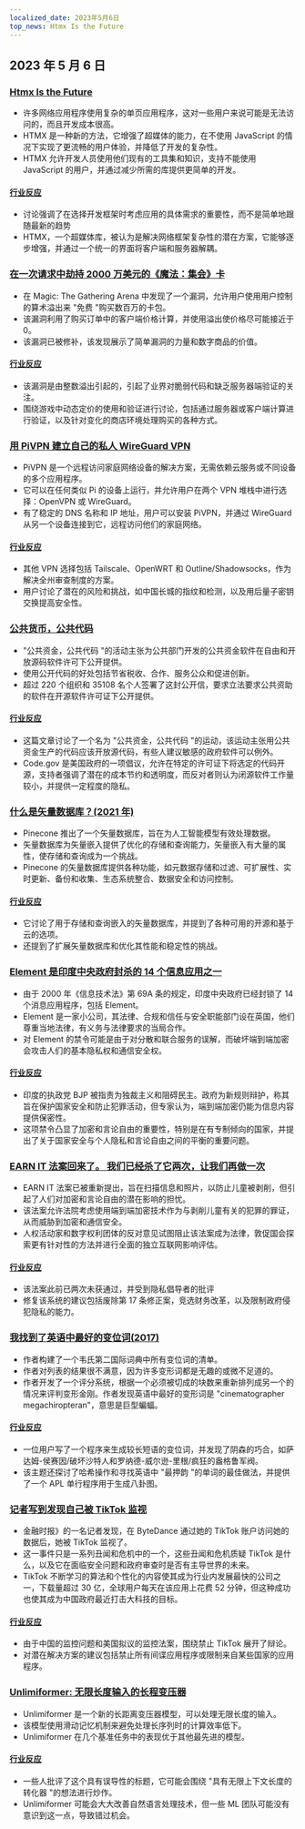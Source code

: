 ```yaml
---
localized_date: 2023年5月6日
top_news: Htmx Is the Future
---
```




## 2023 年 5 月 6 日

### [Htmx Is the Future](https://quii.dev/HTMX_is_the_Future)

- 许多网络应用程序使用复杂的单页应用程序，这对一些用户来说可能是无法访问的，而且开发成本很高。
- HTMX 是一种新的方法，它增强了超媒体的能力，在不使用 JavaScript 的情况下实现了更流畅的用户体验，并降低了开发的复杂性。
- HTMX 允许开发人员使用他们现有的工具集和知识，支持不能使用 JavaScript 的用户，并通过减少所需的库提供更简单的开发。

#### [行业反应](http://news.ycombinator.com/item?id=35829733)

- 讨论强调了在选择开发框架时考虑应用的具体需求的重要性，而不是简单地跟随最新的趋势
- HTMX，一个超媒体库，被认为是解决网络框架复杂性的潜在方案，它能够逐步增强，并通过一个统一的界面将客户端和服务器解耦。

### [在一次请求中劫持 2000 万美元的《魔法：集会》卡](https://www.mayer.cool/writings/Heisting-20-Million-in-Magic-Cards/)

- 在 Magic: The Gathering Arena 中发现了一个漏洞，允许用户使用用户控制的算术溢出来 "免费 "购买数百万的卡包。
- 该漏洞利用了购买订单中的客户端价格计算，并使用溢出使价格尽可能接近于 0。
- 该漏洞已被修补，该发现展示了简单漏洞的力量和数字商品的价值。

#### [行业反应](http://news.ycombinator.com/item?id=35824115)

- 该漏洞是由整数溢出引起的，引起了业界对脆弱代码和缺乏服务器端验证的关注。
- 围绕游戏中动态定价的使用和验证进行讨论，包括通过服务器或客户端计算进行验证，以及针对变化的商店环境处理购买的各种方式。

### [用 PiVPN 建立自己的私人 WireGuard VPN](https://www.jeffgeerling.com/blog/2023/build-your-own-private-wireguard-vpn-pivpn)

- PiVPN 是一个远程访问家庭网络设备的解决方案，无需依赖云服务或不同设备的多个应用程序。
- 它可以在任何类似 Pi 的设备上运行，并允许用户在两个 VPN 堆栈中进行选择：OpenVPN 或 WireGuard。
- 有了稳定的 DNS 名称和 IP 地址，用户可以安装 PiVPN，并通过 WireGuard 从另一个设备连接到它，远程访问他们的家庭网络。

#### [行业反应](http://news.ycombinator.com/item?id=35828046)

- 其他 VPN 选择包括 Tailscale、OpenWRT 和 Outline/Shadowsocks，作为解决全州审查制度的方案。
- 用户讨论了潜在的风险和挑战，如中国长城的指纹和检测，以及用后量子密钥交换提高安全性。

### [公共货币，公共代码](https://publiccode.eu/en/)

- "公共资金，公共代码 "的活动主张为公共部门开发的公共资金软件在自由和开放源码软件许可下公开提供。
- 使用公开代码的好处包括节省税收、合作、服务公众和促进创新。
- 超过 220 个组织和 35108 名个人签署了这封公开信，要求立法要求公共资助的软件在开源软件许可证下公开提供。

#### [行业反应](http://news.ycombinator.com/item?id=35824320)

- 这篇文章讨论了一个名为 "公共资金，公共代码 "的运动，该运动主张用公共资金生产的代码应该开放源代码，有些人建议敏感的政府软件可以例外。
- Code.gov 是美国政府的一项倡议，允许在特定的许可证下将选定的代码开源，支持者强调了潜在的成本节约和透明度，而反对者则认为闭源软件工作量较小，并提供一定程度的隐私。

### [什么是矢量数据库？(2021 年)](https://www.pinecone.io/learn/vector-database/)

- Pinecone 推出了一个矢量数据库，旨在为人工智能模型有效处理数据。
- 矢量数据库为矢量嵌入提供了优化的存储和查询能力，矢量嵌入有大量的属性，使存储和查询成为一个挑战。
- Pinecone 的矢量数据库提供各种功能，如元数据存储和过滤、可扩展性、实时更新、备份和收集、生态系统整合、数据安全和访问控制。

#### [行业反应](http://news.ycombinator.com/item?id=35826929)

- 它讨论了用于存储和查询嵌入的矢量数据库，并提到了各种可用的开源和基于云的选项。
- 还提到了扩展矢量数据库和优化其性能和稳定性的挑战。

### [Element 是印度中央政府封杀的 14 个信息应用之一](https://element.io/blog/india-bans-flagship-client-for-the-matrix-network/)

- 由于 2000 年《信息技术法》第 69A 条的规定，印度中央政府已经封锁了 14 个消息应用程序，包括 Element。
- Element 是一家小公司，其法律、合规和信任与安全职能部门设在英国，他们尊重当地法律，有义务与法律要求的当局合作。
- 对 Element 的禁令可能是由于对分散和联合服务的误解，而破坏端到端加密会攻击人们的基本隐私权和通信安全权。

#### [行业反应](http://news.ycombinator.com/item?id=35826946)

- 印度的执政党 BJP 被指责为独裁主义和阻碍民主。政府为新规则辩护，称其旨在保护国家安全和防止犯罪活动，但专家认为，端到端加密仍能为信息内容提供保密性。
- 这项禁令凸显了加密和言论自由的重要性，特别是在有专制倾向的国家，并提出了关于国家安全与个人隐私和言论自由之间的平衡的重要问题。

### [EARN IT 法案回来了。 我们已经杀了它两次，让我们再做一次](https://tutanota.com/blog/posts/earn-it-barr-encryption)

- EARN IT 法案已被重新提出，旨在扫描信息和照片，以防止儿童被剥削，但引起了人们对加密和言论自由的潜在影响的担忧。
- 该法案允许法院考虑使用端到端加密技术作为与剥削儿童有关的犯罪的罪证，从而威胁到加密和通信安全。
- 人权活动家和数字权利团体的反对意见试图阻止该法案成为法律，敦促国会探索更有针对性的方法并进行全面的独立互联网影响评估。

#### [行业反应](http://news.ycombinator.com/item?id=35826088)

- 该法案此前已两次未获通过，并受到隐私倡导者的批评
- 修复该系统的建议包括废除第 17 条修正案，竞选财务改革，以及限制政府侵犯隐私的能力。

### [我找到了英语中最好的变位词(2017)](https://blog.plover.com/lang/anagram-scoring.html)

- 作者构建了一个韦氏第二国际词典中所有变位词的清单。
- 作者对列表的结果很不满意，因为许多变形词都是无趣的或微不足道的。
- 作者开发了一个评分系统，根据一个必须被切成的块数来重新排列成另一个的情况来评判变形金刚。作者发现英语中最好的变形词是 "cinematographer megachiropteran"，意思是巨型蝙蝠。

#### [行业反应](http://news.ycombinator.com/item?id=35824173)

- 一位用户写了一个程序来生成较长短语的变位词，并发现了阴森的巧合，如萨达姆-侯赛因/破坏沙特人和罗纳德-威尔逊-里根/疯狂的盎格鲁军阀。
- 该主题还探讨了哈希操作和寻找英语中 "最押韵 "的单词的最佳做法，并提供了一个 APL 单行程序用于生成八卦图。

### [记者写到发现自己被 TikTok 监视](https://arstechnica.com/tech-policy/2023/05/tiktok-spied-on-me-why/)

- 金融时报》的一名记者发现，在 ByteDance 通过她的 TikTok 账户访问她的数据后，她被 TikTok 监视了。
- 这一事件只是一系列丑闻和危机中的一个，这些丑闻和危机质疑 TikTok 是什么，以及它在面临安全问题和政府审查时是否有主导世界的未来。
- TikTok 不断学习的算法和个性化的内容使其成为行业内发展最快的公司之一，下载量超过 30 亿，全球用户每天在该应用上花费 52 分钟，但这种成功也使其成为中国政府最近打击大科技的目标。

#### [行业反应](http://news.ycombinator.com/item?id=35829294)

- 由于中国的监控问题和美国拟议的监控法案，围绕禁止 TikTok 展开了辩论。
- 对潜在解决方案的建议包括禁止所有间谍应用程序或限制来自某些国家的应用程序。

### [Unlimiformer: 无限长度输入的长程变压器](https://arxiv.org/abs/2305.01625)

- Unlimiformer 是一个新的长距离变压器模型，可以处理无限长度的输入。
- 该模型使用滑动记忆机制来避免处理长序列时的计算效率低下。
- Unlimiformer 在几个基准任务中的表现优于其他最先进的模型。

#### [行业反应](http://news.ycombinator.com/item?id=35832802)

- 一些人批评了这个具有误导性的标题，它可能会围绕 "具有无限上下文长度的转化器 "的想法进行炒作。
- Unlimiformer 可能会大大改善自然语言处理技术，但一些 ML 团队可能没有意识到这一点，导致错过机会。

</Steps>
